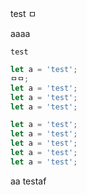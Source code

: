 test
ㅁ

aaaa

```
test
```

```js
let a = 'test';
ㅁㅁ;
let a = 'test';
let a = 'test';
let a = 'test';
```

```js
let a = 'test';
let a = 'test';
let a = 'test';
let a = 'test';
let a = 'test';
```

aa
testaf
